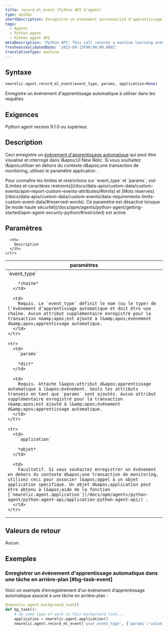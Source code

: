 ```yaml
---
title: record_ml_event (Python API d'agent)
type: apiDoc
shortDescription: Enregistre un événement personnalisé d'apprentissage automatique à utiliser dans les requêtes
tags:
  - Agents
  - Python agent
  - Python agent API
metaDescription: 'Python API: This call records a machine learning event for use in querying.'
freshnessValidatedDate: '2023-09-13T00:00:00.000Z'
translationType: machine
---
```


## Syntaxe

```py
newrelic.agent.record_ml_event(event_type, params, application=None)
```

Enregistre un événement d&apos;apprentissage automatique à utiliser dans les requêtes

## Exigences

Python agent version 9.1.0 ou supérieur.

## Description

Ceci enregistre un [événement d&apos;apprentissage automatique](/docs/data-apis/understand-data/new-relic-data-types/#event-data) qui peut être visualisé et interrogé dans l&amp;apos;UI New Relic. Si vous souhaitez l&amp;apos;utiliser en dehors du contexte d&amp;apos;une transaction de monitoring, utilisez le paramètre application .

<Callout variant="important">
  Pour connaître les limites et restrictions sur `event_type` et `params`, voir [Limites et caractères restreints](/docs/data-apis/custom-data/custom-events/apm-report-custom-events-attributes/#limits) et [Mots réservés](/docs/data-apis/custom-data/custom-events/data-requirements-limits-custom-event-data/#reserved-words).
</Callout>

<Callout variant="important">
  Ce paramètre est désactivé lorsque [le mode haute sécurité](/docs/apm/agents/python-agent/getting-started/apm-agent-security-python/#restricted) est activé.
</Callout>

## Paramètres

<table>
  <thead>
    <tr>
      <th width="25%">
        paramètres
      </th>

      <th>
        Description
      </th>
    </tr>
  </thead>

  <tbody>
    <tr>
      <td>
        `event_type`

        *chaîne*
      </td>

      <td>
        Requis. Le `event_type` définit le nom (ou le type) de l’événement d’apprentissage automatique et doit être une chaîne. Aucun attribut supplémentaire enregistré pour la transaction n&amp;apos;est ajouté à l&amp;apos;événement d&amp;apos;apprentissage automatique.
      </td>
    </tr>

    <tr>
      <td>
        `params`

        *dict*
      </td>

      <td>
        Requis. Attache l&apos;attribut d&apos;apprentissage automatique à l&apos;événement. Seuls les attributs transmis en tant que `params` sont ajoutés. Aucun attribut supplémentaire enregistré pour la transaction n&amp;apos;est ajouté à l&amp;apos;événement d&amp;apos;apprentissage automatique.
      </td>
    </tr>

    <tr>
      <td>
        `application`

        *objet*
      </td>

      <td>
        Facultatif. Si vous souhaitez enregistrer un événement en dehors du contexte d&apos;une transaction de monitoring, utilisez ceci pour associer l&apos;appel à un objet application spécifique. Un objet d&apos;application peut être obtenu à l&apos;aide de la fonction [`newrelic.agent.application`](/docs/apm/agents/python-agent/python-agent-api/application-python-agent-api/) .
      </td>
    </tr>
  </tbody>
</table>

## Valeurs de retour

Aucun.

## Exemples

### Enregistrer un événement d&apos;apprentissage automatique dans une tâche en arrière-plan [#bg-task-event]

Voici un exemple d’enregistrement d’un événement d’apprentissage automatique associé à une tâche en arrière-plan :

```py
@newrelic.agent.background_task() 
def bg_task(): 
    # do some type of work in this background task...
    application = newrelic.agent.application()
    newrelic.agent.record_ml_event('your_event_type', {'param1':'value1'}, application)
```